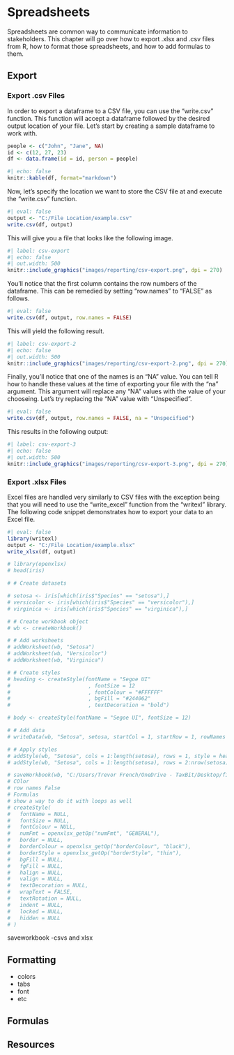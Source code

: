 # Spreadsheets

Spreadsheets are common way to communicate information to stakeholders. This chapter will go over how to export .xlsx and .csv files from R, how to format those spreadsheets, and how to add formulas to them.

## Export

### Export .csv Files

In order to export a dataframe to a CSV file, you can use the "write.csv" function. This function will accept a dataframe followed by the desired output location of your file. Let's start by creating a sample dataframe to work with.

```r
people <- c("John", "Jane", NA)
id <- c(12, 27, 23)
df <- data.frame(id = id, person = people)
```

```r
#| echo: false
knitr::kable(df, format="markdown")
```

Now, let's specify the location we want to store the CSV file at and execute the "write.csv" function.

```r
#| eval: false
output <- "C:/File Location/example.csv"
write.csv(df, output)
```

This will give you a file that looks like the following image.

```r
#| label: csv-export
#| echo: false
#| out.width: 500
knitr::include_graphics("images/reporting/csv-export.png", dpi = 270)
```

You'll notice that the first column contains the row numbers of the dataframe. This can be remedied by setting "row.names" to "FALSE" as follows.

```r
#| eval: false
write.csv(df, output, row.names = FALSE)
```

This will yield the following result.

```r
#| label: csv-export-2
#| echo: false
#| out.width: 500
knitr::include_graphics("images/reporting/csv-export-2.png", dpi = 270)
```

Finally, you'll notice that one of the names is an "NA" value. You can tell R how to handle these values at the time of exporting your file with the "na" argument. This argument will replace any "NA" values with the value of your chooseing. Let's try replacing the "NA" value with "Unspecified".

```r
#| eval: false
write.csv(df, output, row.names = FALSE, na = "Unspecified")
```

This results in the following output:

```r
#| label: csv-export-3
#| echo: false
#| out.width: 500
knitr::include_graphics("images/reporting/csv-export-3.png", dpi = 270)
```

### Export .xlsx Files

Excel files are handled very similarly to CSV files with the exception being that you will need to use the "write_excel" function from the "writexl" library. The following code snippet demonstrates how to export your data to an Excel file.

```r
#| eval: false
library(writexl)
output <- "C:/File Location/example.xlsx"
write_xlsx(df, output)
```

```r
# library(openxlsx)
# head(iris)

# # Create datasets

# setosa <- iris[which(iris$"Species" == "setosa"),]
# versicolor <- iris[which(iris$"Species" == "versicolor"),]
# virginica <- iris[which(iris$"Species" == "virginica"),]

# # Create workbook object
# wb <- createWorkbook()

# # Add worksheets
# addWorksheet(wb, "Setosa")
# addWorksheet(wb, "Versicolor")
# addWorksheet(wb, "Virginica")

# # Create styles
# heading <- createStyle(fontName = "Segoe UI"
#                         , fontSize = 12
#                         , fontColour = "#FFFFFF"
#                         , bgFill = "#244062"
#                         , textDecoration = "bold")

# body <- createStyle(fontName = "Segoe UI", fontSize = 12)

# # Add data
# writeData(wb, "Setosa", setosa, startCol = 1, startRow = 1, rowNames = TRUE)

# # Apply styles
# addStyle(wb, "Setosa", cols = 1:length(setosa), rows = 1, style = heading, gridExpand = TRUE)
# addStyle(wb, "Setosa", cols = 1:length(setosa), rows = 2:nrow(setosa), style = body, gridExpand = TRUE)

# saveWorkbook(wb, "C:/Users/Trevor French/OneDrive - TaxBit/Desktop/filetest.xlsx", overwrite = TRUE)
# COlor
# row names False
# Formulas
# show a way to do it with loops as well
# createStyle(
#   fontName = NULL,
#   fontSize = NULL,
#   fontColour = NULL,
#   numFmt = openxlsx_getOp("numFmt", "GENERAL"),
#   border = NULL,
#   borderColour = openxlsx_getOp("borderColour", "black"),
#   borderStyle = openxlsx_getOp("borderStyle", "thin"),
#   bgFill = NULL,
#   fgFill = NULL,
#   halign = NULL,
#   valign = NULL,
#   textDecoration = NULL,
#   wrapText = FALSE,
#   textRotation = NULL,
#   indent = NULL,
#   locked = NULL,
#   hidden = NULL
# )
```
saveworkbook
-csvs and xlsx

## Formatting

- colors
- tabs
- font
- etc

## Formulas

## Resources